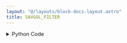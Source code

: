 ```yaml
---
layout: "@/layouts/block-docs-layout.astro"
title: SAVGOL_FILTER
---
```



<PythonDocsDisplay docstring={docstring} />

<details>
<summary>Python Code</summary>
```python
from flojoy import OrderedPair, flojoy, Matrix, Scalar
import numpy as np
from collections import namedtuple
from typing import Literal

import scipy.signal


@flojoy
def SAVGOL_FILTER(
    default: OrderedPair | Matrix,
    window_length: int = 2,
    polyorder: int = 1,
    deriv: int = 0,
    delta: float = 1.0,
    axis: int = -1,
    mode: str = "interp",
    cval: float = 0.0,
) -> OrderedPair | Matrix | Scalar:
    """The SAVGOL_FILTER node is based on a numpy or scipy function.

    The description of that function is as follows:

        Apply a Savitzky-Golay filter to an array.

        This is a 1-D filter. If 'x'  has a dimension greater than 1, 'axis' determines the axis along which the filter is applied.

    Parameters
    ----------
    x : array_like
        The data to be filtered.
        If 'x' is not a single or double precision floating point array,
        it will be converted to type numpy.float64 before filtering.
    window_length : int
        The length of the filter window (i.e., the number of coefficients).
        If 'mode' is 'interp', 'window_length' must be less than or equal to the size of 'x'.
    polyorder : int
        The order of the polynomial used to fit the samples.
        'polyorder' must be less than 'window_length'.
    deriv : int, optional
        The order of the derivative to compute.
        This must be a nonnegative integer.
        The default is 0, which means to filter the data without differentiating.
    delta : float, optional
        The spacing of the samples to which the filter will be applied.
        This is only used if deriv > 0. Default is 1.0.
    axis : int, optional
        The axis of the array 'x' along which the filter is to be applied.
        Default is -1.
    mode : str, optional
        Must be 'mirror', 'constant', 'nearest', 'wrap' or 'interp'.
        This determines the type of extension to use for the padded signal to
        which the filter is applied.
        When 'mode' is 'constant', the padding value is given by 'cval'.
        See the Notes for more details on 'mirror', 'constant', 'wrap', and 'nearest'.
        When the 'interp' mode is selected (the default), no extension is used.
        Instead, a degree 'polyorder' polynomial is fit to the last
        'window_length' values of the edges, and this polynomial is
        used to evaluate the last 'window_length // 2' output values.
    cval : scalar, optional
        Value to fill past the edges of the input if 'mode' is 'constant'.
        Default is 0.0.

    Returns
    -------
    DataContainer
        type 'ordered pair', 'scalar', or 'matrix'
    """

    result = scipy.signal.savgol_filter(
        x=default.y,
        window_length=window_length,
        polyorder=polyorder,
        deriv=deriv,
        delta=delta,
        axis=axis,
        mode=mode,
        cval=cval,
    )

    if isinstance(result, np.ndarray):
        result = OrderedPair(x=default.x, y=result)
    else:
        assert isinstance(
            result, np.number | float | int
        ), f"Expected np.number, float or int for result, got {type(result)}"
        result = Scalar(c=float(result))

    return result

```
[Find this Flojoy Block on GitHub](https://github.com/flojoy-ai/blocks/blob/main/blocks/SCIPY/SIGNAL/SAVGOL_FILTER/SAVGOL_FILTER.py)
</details>


## Example
